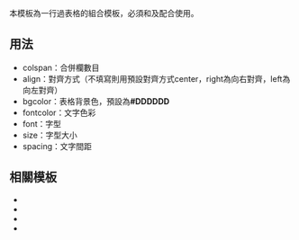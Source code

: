 本模板為一行過表格的組合模板，必須和{{tl|RoutemapH}}及{{tl|RoutemapF}}配合使用。

==用法==
*colspan：合併欄數目
*align：對齊方式（不填寫則用預設對齊方式center，right為向右對齊，left為向左對齊）
*bgcolor：表格背景色，預設為'''<nowiki>#DDDDDD</nowiki>'''
*fontcolor：文字色彩
*font：字型
*size：字型大小
*spacing：文字間距

==相關模板==
*{{tl|HkbuswalklistH}}
*{{tl|HkbuswalklistF}}
*{{tl|RoutemapH}}
*{{tl|RoutemapF}}